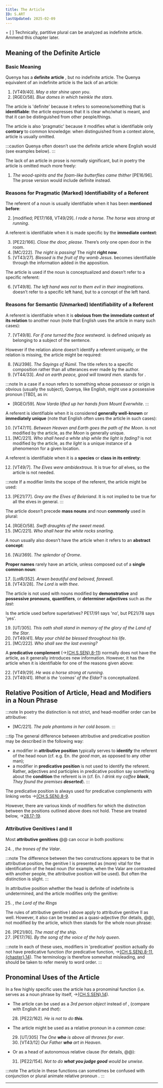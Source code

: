```yaml
---
title: The Article
ID: S.ART
lastUpdated: 2025-02-09
---
```




<Aside type="todo" title="To-Do">
+ [ ] Technically, partitive plural can be analyzed as indefinite article. Ammend this chapter later.
</Aside>

## Meaning of the Definite Article

### Basic Meaning

<Num index={chapter}/> Quenya has a **definite article** <Tengwar tengwar="" latin="i"/>, but no indefinite article. The Quenya equivalent of an indefinite article is the lack of an article:

1. <Tengwar tengwar="   " latin="nai elen siluva lyenna"/> \[VT49/40\]. *May a star shine upon you*.
2. <Tengwar tengwar="    ⸱" latin="luini tellumar yassen tintilar i·eleni"/> \[RGEO/58\]. *Blue domes in which twinkle the stars*.

<Num index={chapter}/> The article is 'definite' because it refers to someone/something that is **identifiable**: the article expresses that it is clear who/what is meant, and that it can be distinguished from other people/things.

<Num index={chapter}/> The article is also 'pragmatic' because it modifies what is identifiable only **contrary** to common knowledge: when distinguished from a context alone, article is usually omitted.

:::caution
Quenya often doesn’t use the definite article where English would (see examples below).
:::

<Num index={chapter}/> The lack of an article in prose is normally significant, but in poetry the article is omitted much more freely:

1. <Tengwar tengwar="⸱     " latin="i·oromardi tanna lende ar vingildi vilwarindie"/> *The wood-spirits and the foam-like butterflies came thither* \[PE16/96\]. The prose version would include definite <Tengwar tengwar="⸱" latin="i-vingildi"/> instead.
### Reasons for Pragmatic (Marked) Identifiability of a Referent

<Num index={chapter}/> The referent of a noun is usually identifiable when it has been **mentioned before**:

2. <Tengwar tengwar="  ჻ ⸱  " latin="onortanen rocco. I·rocco nórima né"/> \[modified; PE17/168, VT49/29\]. *I rode a horse. The horse was strong at running*.

<Num index={chapter}/> A referent is identifiable when it is made specific by the **immediate context**:

3. <Tengwar tengwar=" ⸱ ⸱ ⸱ " latin="á zac' i·fende, mecin"/> \[PE22/166\]. *Close the door, please*. There’s only one open door in the room.
4. <Tengwar tengwar=" ⸱" latin="auta i·lóme"/> \[MC/222\]. *The night is passing!* The night **right now**.
5. <Tengwar tengwar=" ⸱  " latin="aistana i yáve mónalyo Yésus"/> \[VT43/27\]. *Blessed is the fruit of thy womb Jesus*. <Tengwar tengwar="⸱" latin="i yáve"/> becomes identifiable through the information added in the apposition.

<Num index={chapter}/> The article is used if the noun is conceptualized and doesn’t refer to a specific referent:

6. <Tengwar tengwar=" ⸱    " latin="epetai i·hyarma ú ten ulca símaryassen"/> \[VT49/8\]. *The left hand was not to them evil in their imaginations*. <Tengwar tengwar="⸱" latin="i·hyarma"/> doesn’t refer to a specific left hand, but to a concept of the left hand.

### Reasons for Semantic (Unmarked) Identifiability of a Referent

<Num index={chapter}/> A referent is identifiable when it is **obvious from the immediate context of its relation** to another noun (note that English uses the article in many such cases):

7. <Tengwar tengwar="     " latin="an cé mo querne cendele númenna"/> \[VT49/8\]. *For if one turned the face westward*. <Tengwar tengwar="" latin="cendele"/> is defined uniquely as belonging to a subject of the sentence.

<Num index={chapter}/> However if the relation alone doesn’t identify a referent uniquely, or the relation is missing, the article might be required:

8. <Tengwar tengwar="⸱ " latin="i·equessi Rúmilo"/> \[WJ/398\]. *The Sayings of Rúmil*. The title refers to a specific composition rather than all utterances ever made by the author.
9. <Tengwar tengwar="    ⸱" latin="ar mi cemen raine i·hínin"/> \[VT44/33\]. *And on earth peace, good will toward men*. <Tengwar tengwar="⸱" latin="i·hínin"/> stands for <Tengwar tengwar=" " latin="hínin Ilúvatáro"/>.

:::note
In a case if a noun refers to something whose possessor or origin is obvious (usually the subject), Quenya, like English, might use a possessive pronoun \[TBD\], as in:

+ <Tengwar tengwar="    " latin="sí Varda ortane máryat Oiolosseo"/> \[RGEO/59\]. *Now Varda lifted up her hands from Mount Everwhite*.
:::

<Num index={chapter}/> A referent is identifiable when it is considered **generally well-known** or **immediately unique** (note that English often uses the article in such cases):

10. <Tengwar tengwar="     " latin="imbi Menel Cemenye mene Ráno tie"/> \[VT47/11\]. *Between Heaven and Earth goes the path of the Moon*. <Tengwar tengwar="" latin="Ráno"/> is not modified by the article, as *the Moon* is generally unique.
11. <Tengwar tengwar="      " latin="man tiruva fána cirya cále fifírula?"/> \[MC/221\]. *Who shall heed a white ship while the light is fading?* <Tengwar tengwar="" latin="cále"/> is not modified by the article, as *the light* is a unique instance of a phenomenon for a given location.

<Num index={chapter}/> A referent is identifiable when it is a **species** or **class in its entirety**:

12. <Tengwar tengwar=" " latin="eldar ataformaiti"/> \[VT49/7\]. *The Elves were ambidextrous*. It is true for *all* elves, so the article is not needed.

:::note
If a modifier limits the scope of the referent, the article might be used:

13. <Tengwar tengwar=" ⸱ " latin="zindar i·eldar Malariando"/> \[PE21/77\]. *Grey are the Elves of Beleriand*. It is not implied to be true for all the elves in general.
:::

<Num index={chapter}/> The article doesn’t precede **mass nouns** and noun **commonly** used in plural:

14. <Tengwar tengwar="  ⸱" latin="linte yuldar lisse-miruvóreva"/> \[RGEO/58\]. *Swift draughts of the sweet mead*.
15. <Tengwar tengwar="    " latin="man hlaruva ninqui carcar yarra"/> \[MC/221\]. *Who shall hear the white rocks snarling*.

<Num index={chapter}/> A noun usually also doesn’t have the article when it refers to an **abstract concept**:

16. <Tengwar tengwar=" " latin="alcar Oroméva"/> \[WJ/369\]. *The splendor of Orome*.

<Num index={chapter}/> **Proper names** rarely have an article, unless composed out of a **single common noun**:

17. <Tengwar tengwar="  ⸱ " latin="Arwen vanimelda, namárie"/> \[LotR/352\]. *Arwen beautiful and beloved, farewell*.
18. <Tengwar tengwar="⸱ ⸱" latin="i·Héru aselye"/> \[VT43/28\]. *The Lord is with thee*.

<Num index={chapter}/> The article is not used with nouns modified by **demonstrative** and **possessive pronouns**, **quantifiers**, or **determiner adjectives** such as <Tengwar tengwar="" latin="métima"/> *the last*:

<Aside type="flame" title="Source inconsistency">
Is the article used before superlatives? PE17/91 says 'no', but PE21/78 says 'yes'.
</Aside>

19. <Tengwar tengwar="   ⸱  " latin="vanda sina termaruva Elenna-nóreo alcar enyalien"/> \[UT/305\]. *This oath shall stand in memory of the glory of the Land of the Star*.
20. <Tengwar tengwar="    " latin="nai amanya onnalya ter coivierya"/> \[VT49/41\]. *May your child be blessed throughout his life*.
21. <Tengwar tengwar="  ⸱  " latin="man cenuva métim' andúne?"/> \[MC/222\]. *Who shall see the last evening?*

<Num index={chapter}/> A **predicative complement** (→[{CH.S.SEN}.8-11](../simple-sentences/#linking-verb-predicative-complement)) normally does not have the article, as it generally introduces new information. However, it has the article when it is identifiable for one of the reasons given above:

22. <Tengwar tengwar="  " latin="nése nórima rocco"/> \[VT49/29\]. *He was a horse strong at running*.
23. <Tengwar tengwar=" ⸱  " latin="mana i·coimas eldaron?"/> \[VT49/41\]. *What is the 'coimas' of the Eldar?* <Tengwar tengwar="" latin="coimas"/> is conceptualized.

## Relative Position of Article, Head and Modifiers in a Noun Phrase

:::note
In poetry the distinction is not strict, and head-modifier order can be attributive:

+ <Tengwar tengwar="⸱   " latin="i·fairi néce ringa súmaryasse"/> \[MC/221\]. *The pale phantoms in her cold bosom*.
:::

:::tip
The general difference between attributive and predicative position may be described in the following way:

+ a modifier in **attributive position** typically serves to **identify** the referent of the head noun (cf. e.g. En. *the good man*, as opposed to any other man);
+ a modifier in **predicative position** is not used to identify the referent. Rather, adjectives and participles in predicative position say something about the **condition** the referent is in (cf. En. *I drink my coffee* ***black***, *They found the premises* ***deserted***).
:::

<Num index={chapter}/> The predicative position is always used for predicative complements with linking verbs →[{CH.S.SEN}.8-9](../simple-sentences/#linking-verb-predicative-complement).

<Num index={chapter}/> However, there are various kinds of modifiers for which the distinction between the positions outlined above does not hold. These are treated below, →[28.17-19](#agg).

### Attributive Genitives I and II

<Num index={chapter}/> Most **attributive genitives** @@ can occur in both positions:

24. <Tengwar tengwar=" " latin="valaron arcanwar"/>, <Tengwar tengwar=" " latin="arcanwar valaron"/> *the trones of the Valar*.

:::note
The difference between the two constructions appears to be that in attributive position, the genitive I is presented as (more) vital for the identification of the head noun (for example, when the Valar are contrasted with another people, the attributive position will be used). But often the distinction is slight.
:::

<Num index={chapter}/> In attributive position whether the head is definite of indefinite is undetermined, and the article modifies only the genitive:

25. <Tengwar tengwar="⸱ ⸱" latin="i·túrin i·cormaron"/>, <Tengwar tengwar="⸱ " latin="i·cormaron túrin"/> *the Lord of the Rings*

<Num index={chapter}/> The rules of attributive genitive I above apply to attributive genitive II as well. However, it also can be treated as a quasi-adjective (for details, @@), not modified by the article, which then stands for the whole noun phrase:

26. <Tengwar tengwar="⸱ " latin="i·tyulma ciryava"/> \[PE21/80\]. *The mast of the ship*.
27. <Tengwar tengwar="    " latin="lírinen ómo i aire táríva"/> \[PE17/76\]. *By the song of the voice of the holy queen*.

:::note
In each of these uses, modifiers in 'predicative' position actually do not have predicative function (for predicative function, →[{CH.S.SEN}.8-11](../simple-sentences/#linking-verb-predicative-complement), [{chapter}.14](#apposition)). The terminology is therefore somewhat misleading, and should be taken to refer merely to word order.
:::

## Pronominal Uses of the Article

<Num index={chapter}/> In a few highly specific uses the article has a pronominal function (i.e. serves as a noun phrase by itself, →[{CH.S.SEN}.14](../simple-sentences/#noun-phrases)).

+ The article can be used as a *3rd person object* instead of <Tengwar tengwar="" latin="se"/>, <Tengwar tengwar="" latin="sa"/> (compare with English *it* and *that*):

	28. <Tengwar tengwar="  " latin="vá caris i"/> \[PE22/162\]. *He is not to do* ***this***.

+ The article might be used as a relative pronoun in a *common case*:

	29. <Tengwar tengwar="⸱      " latin="i·Eru i or ilye mahalmar ea tennoio"/> \[UT/305\] *The One* ***who*** *is above all thrones for ever*.
	30. <Tengwar tengwar="    " latin="Átaremma i ea han Ea"/> \[VT43/12\] *Our Father* ***who*** *art in Heaven*.

+ Or as a head of autonomous relative clause (for details, @@):

	31. <Tengwar tengwar="      " latin="lá carita i hamil mára alasaila ná"/> \[PE22/154\]. *Not to do* ***what you judge good*** *would be unwise*.

:::note
The article in these functions can sometimes be confused with conjunction or plural animate relative pronoun <Tengwar tengwar="" latin="i"/>.
:::

---